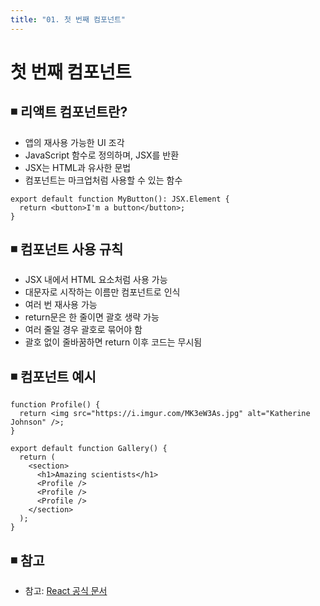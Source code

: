 ```yaml
---
title: "01. 첫 번째 컴포넌트"
---
```


# 첫 번째 컴포넌트

## ◾️ 리액트 컴포넌트란?

- 앱의 재사용 가능한 UI 조각
- JavaScript 함수로 정의하며, JSX를 반환
- JSX는 HTML과 유사한 문법
- 컴포넌트는 마크업처럼 사용할 수 있는 함수

```tsx
export default function MyButton(): JSX.Element {
  return <button>I'm a button</button>;
}
```

## ◾️ 컴포넌트 사용 규칙

- JSX 내에서 HTML 요소처럼 사용 가능
- 대문자로 시작하는 이름만 컴포넌트로 인식
- 여러 번 재사용 가능
- return문은 한 줄이면 괄호 생략 가능
- 여러 줄일 경우 괄호로 묶어야 함
- 괄호 없이 줄바꿈하면 return 이후 코드는 무시됨

## ◾️ 컴포넌트 예시

```JSX
function Profile() {
  return <img src="https://i.imgur.com/MK3eW3As.jpg" alt="Katherine Johnson" />;
}

export default function Gallery() {
  return (
    <section>
      <h1>Amazing scientists</h1>
      <Profile />
      <Profile />
      <Profile />
    </section>
  );
}
```

## ◾️ 참고

- 참고: [React 공식 문서](https://ko.react.dev/learn/your-first-component)
